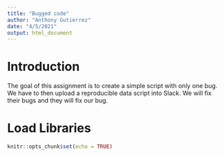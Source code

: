 ```yaml
---
title: "Bugged code"
author: "Anthony Gutierrez"
date: "4/5/2021"
output: html_document
---
```

# Introduction
The goal of this assignment is to create a simple script with only one bug. We have to then upload a reproducible data script into Slack. We will fix their bugs and they will fix our bug. 

# Load Libraries 
```r
knitr::opts_chunk$set(echo = TRUE)
```


